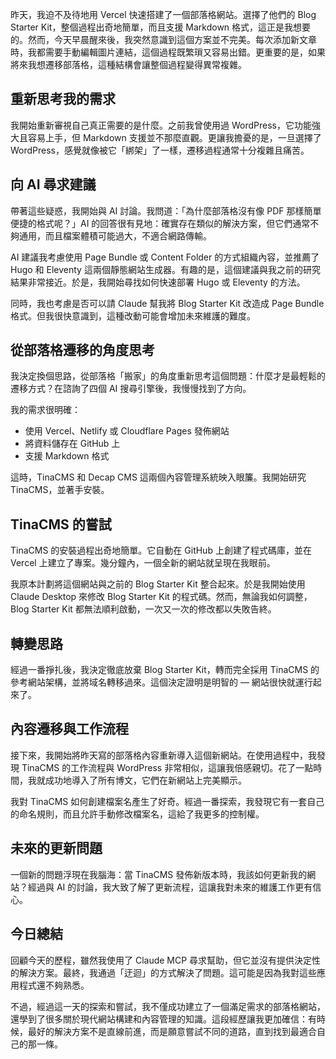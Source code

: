 昨天，我迫不及待地用 Vercel 快速搭建了一個部落格網站。選擇了他們的 Blog Starter Kit，整個過程出奇地簡單，而且支援 Markdown 格式，這正是我想要的。然而，今天早晨醒來後，我突然意識到這個方案並不完美。每次添加新文章時，我都需要手動編輯圖片連結，這個過程既繁瑣又容易出錯。更重要的是，如果將來我想遷移部落格，這種結構會讓整個過程變得異常複雜。

## 重新思考我的需求

我開始重新審視自己真正需要的是什麼。之前我曾使用過 WordPress，它功能強大且容易上手，但 Markdown 支援並不那麼直觀。更讓我擔憂的是，一旦選擇了 WordPress，感覺就像被它「綁架」了一樣，遷移過程通常十分複雜且痛苦。

## 向 AI 尋求建議

帶著這些疑惑，我開始與 AI 討論。我問道：「為什麼部落格沒有像 PDF 那樣簡單便捷的格式呢？」AI 的回答很有見地：確實存在類似的解決方案，但它們通常不夠通用，而且檔案體積可能過大，不適合網路傳輸。

AI 建議我考慮使用 Page Bundle 或 Content Folder 的方式組織內容，並推薦了 Hugo 和 Eleventy 這兩個靜態網站生成器。有趣的是，這個建議與我之前的研究結果非常接近。於是，我開始尋找如何快速部署 Hugo 或 Eleventy 的方法。

同時，我也考慮是否可以請 Claude 幫我將 Blog Starter Kit 改造成 Page Bundle 格式。但我很快意識到，這種改動可能會增加未來維護的難度。

## 從部落格遷移的角度思考

我決定換個思路，從部落格「搬家」的角度重新思考這個問題：什麼才是最輕鬆的遷移方式？在諮詢了四個 AI 搜尋引擎後，我慢慢找到了方向。

我的需求很明確：

- 使用 Vercel、Netlify 或 Cloudflare Pages 發佈網站
- 將資料儲存在 GitHub 上
- 支援 Markdown 格式

這時，TinaCMS 和 Decap CMS 這兩個內容管理系統映入眼簾。我開始研究 TinaCMS，並著手安裝。

## TinaCMS 的嘗試

TinaCMS 的安裝過程出奇地簡單。它自動在 GitHub 上創建了程式碼庫，並在 Vercel 上建立了專案。幾分鐘內，一個全新的網站就呈現在我眼前。

我原本計劃將這個網站與之前的 Blog Starter Kit 整合起來。於是我開始使用 Claude Desktop 來修改 Blog Starter Kit 的程式碼。然而，無論我如何調整，Blog Starter Kit 都無法順利啟動，一次又一次的修改都以失敗告終。

## 轉變思路

經過一番掙扎後，我決定徹底放棄 Blog Starter Kit，轉而完全採用 TinaCMS 的參考網站架構，並將域名轉移過來。這個決定證明是明智的 — 網站很快就運行起來了。

## 內容遷移與工作流程

接下來，我開始將昨天寫的部落格內容重新導入這個新網站。在使用過程中，我發現 TinaCMS 的工作流程與 WordPress 非常相似，這讓我倍感親切。花了一點時間，我就成功地導入了所有博文，它們在新網站上完美顯示。

我對 TinaCMS 如何創建檔案名產生了好奇。經過一番探索，我發現它有一套自己的命名規則，而且允許手動修改檔案名，這給了我更多的控制權。

## 未來的更新問題

一個新的問題浮現在我腦海：當 TinaCMS 發佈新版本時，我該如何更新我的網站？經過與 AI 的討論，我大致了解了更新流程，這讓我對未來的維護工作更有信心。

## 今日總結

回顧今天的歷程，雖然我使用了 Claude MCP 尋求幫助，但它並沒有提供決定性的解決方案。最終，我通過「迂迴」的方式解決了問題。這可能是因為我對這些應用程式還不夠熟悉。

不過，經過這一天的探索和嘗試，我不僅成功建立了一個滿足需求的部落格網站，還學到了很多關於現代網站構建和內容管理的知識。這段經歷讓我更加確信：有時候，最好的解決方案不是直線前進，而是願意嘗試不同的道路，直到找到最適合自己的那一條。
